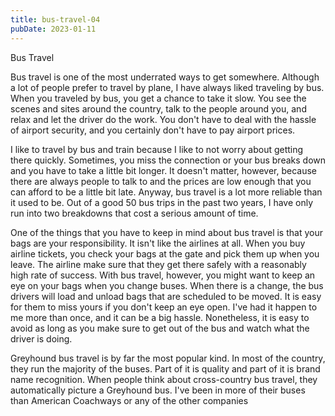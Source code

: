 ```yaml
---
title: bus-travel-04
pubDate: 2023-01-11
---
```


Bus Travel

Bus travel is one of the most underrated ways to get somewhere. Although a lot of people prefer to travel by plane, I have always liked traveling by bus. When you traveled by bus, you get a chance to take it slow. You see the scenes and sites around the country, talk to the people around you, and relax and let the driver do the work. You don't have to deal with the hassle of airport security, and you certainly don't have to pay airport prices.

I like to travel by bus and train because I like to not worry about getting there quickly. Sometimes, you miss the connection or your bus breaks down and you have to take a little bit longer. It doesn't matter, however, because there are always people to talk to and the prices are low enough that you can afford to be a little bit late. Anyway, bus travel is a lot more reliable than it used to be. Out of a good 50 bus trips in the past two years, I have only run into two breakdowns that cost a serious amount of time. 

One of the things that you have to keep in mind about bus travel is that your bags are your responsibility. It isn't like the airlines at all. When you buy airline tickets, you check your bags at the gate and pick them up when you leave. The airline make sure that they get there safely with a reasonably high rate of success. With bus travel, however, you might want to keep an eye on your bags when you change buses. When there is a change, the bus drivers will load and unload bags that are scheduled to be moved. It is easy for them to miss yours if you don't keep an eye open. I've had it happen to me more than once, and it can be a big hassle. Nonetheless, it is easy to avoid as long as you make sure to get out of the bus and watch what the driver is doing.

Greyhound bus travel is by far the most popular kind. In most of the country, they run the majority of the buses. Part of it is quality and part of it is brand name recognition. When people think about cross-country bus travel, they automatically picture a Greyhound bus. I've been in more of their buses than American Coachways or any of the other companies